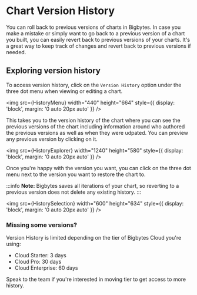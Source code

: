 
# Chart Version History

You can roll back to previous versions of charts in Bigbytes. In case you make a mistake or simply want to go back to a
previous version of a chart you built, you can easily revert back to previous versions of your charts. It's a great way
to keep track of changes and revert back to previous versions if needed.

## Exploring version history

To access version history, click on the `Version History` option under the three dot menu when viewing or editing a chart.

<img
  src={HistoryMenu}
  width="440"
  height="664"
  style={{ display: 'block', margin: '0 auto 20px auto' }}
/>

This takes you to the version history of the chart where you can see the previous versions of the chart including
information around who authored the previous versions as well as when they were udpated. You can preview any previous
version by clicking on it.

<img
  src={HistoryExplorer}
  width="1240"
  height="580"
  style={{ display: 'block', margin: '0 auto 20px auto' }}
/>

Once you're happy with the version you want, you can click on the three dot menu next to the version you want to
restore the chart to.

:::info
**Note:** Bigbytes saves all iterations of your chart, so reverting to a previous version does not
delete any existing history.
:::

<img
  src={HistorySelection}
  width="600"
  height="634"
  style={{ display: 'block', margin: '0 auto 20px auto' }}
/>

### Missing some versions?

Version History is limited depending on the tier of Bigbytes Cloud you're using:

- Cloud Starter: 3 days
- Cloud Pro: 30 days
- Cloud Enterprise: 60 days

Speak to the team if you're interested in moving tier to get access to more history.
